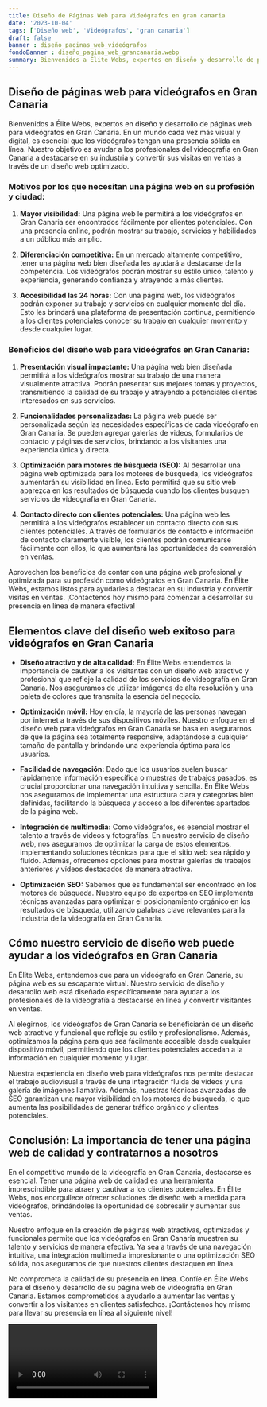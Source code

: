 ```yaml
---
title: Diseño de Páginas Web para Videógrafos en gran canaria
date: '2023-10-04'
tags: ['Diseño web', 'Videógrafos', 'gran canaria']
draft: false
banner : diseño_paginas_web_videógrafos
fondoBanner : diseño_pagina_web_grancanaria.webp
summary: Bienvenidos a Élite Webs, expertos en diseño y desarrollo de páginas web para videógrafos en Gran Canaria. En un mundo cada vez más visual y digital, es esencial que los videógrafos tengan una presencia sólida en línea. Nuestro objetivo es ayudar a los profesionales del videografía en Gran Canaria a destacarse en su industria y convertir sus visitas en ventas a través de un diseño web optimizado.
---
```


## Diseño de páginas web para videógrafos en Gran Canaria

Bienvenidos a Élite Webs, expertos en diseño y desarrollo de páginas web para videógrafos en Gran Canaria. En un mundo cada vez más visual y digital, es esencial que los videógrafos tengan una presencia sólida en línea. Nuestro objetivo es ayudar a los profesionales del videografía en Gran Canaria a destacarse en su industria y convertir sus visitas en ventas a través de un diseño web optimizado.

### Motivos por los que necesitan una página web en su profesión y ciudad:

1. **Mayor visibilidad:** Una página web le permitirá a los videógrafos en Gran Canaria ser encontrados fácilmente por clientes potenciales. Con una presencia online, podrán mostrar su trabajo, servicios y habilidades a un público más amplio.

2. **Diferenciación competitiva:** En un mercado altamente competitivo, tener una página web bien diseñada les ayudará a destacarse de la competencia. Los videógrafos podrán mostrar su estilo único, talento y experiencia, generando confianza y atrayendo a más clientes.

3. **Accesibilidad las 24 horas:** Con una página web, los videógrafos podrán exponer su trabajo y servicios en cualquier momento del día. Esto les brindará una plataforma de presentación continua, permitiendo a los clientes potenciales conocer su trabajo en cualquier momento y desde cualquier lugar.

### Beneficios del diseño web para videógrafos en Gran Canaria:

1. **Presentación visual impactante:** Una página web bien diseñada permitirá a los videógrafos mostrar su trabajo de una manera visualmente atractiva. Podrán presentar sus mejores tomas y proyectos, transmitiendo la calidad de su trabajo y atrayendo a potenciales clientes interesados ​​en sus servicios.

2. **Funcionalidades personalizadas:** La página web puede ser personalizada según las necesidades específicas de cada videógrafo en Gran Canaria. Se pueden agregar galerías de videos, formularios de contacto y páginas de servicios, brindando a los visitantes una experiencia única y directa.

3. **Optimización para motores de búsqueda (SEO):** Al desarrollar una página web optimizada para los motores de búsqueda, los videógrafos aumentarán su visibilidad en línea. Esto permitirá que su sitio web aparezca en los resultados de búsqueda cuando los clientes busquen servicios de videografía en Gran Canaria.

4. **Contacto directo con clientes potenciales:** Una página web les permitirá a los videógrafos establecer un contacto directo con sus clientes potenciales. A través de formularios de contacto e información de contacto claramente visible, los clientes podrán comunicarse fácilmente con ellos, lo que aumentará las oportunidades de conversión en ventas.

Aprovechen los beneficios de contar con una página web profesional y optimizada para su profesión como videógrafos en Gran Canaria. En Élite Webs, estamos listos para ayudarles a destacar en su industria y convertir visitas en ventas. ¡Contáctenos hoy mismo para comenzar a desarrollar su presencia en línea de manera efectiva!


<GifSeo />

<Cta />

## Elementos clave del diseño web exitoso para videógrafos en Gran Canaria

- **Diseño atractivo y de alta calidad:** En Élite Webs entendemos la importancia de cautivar a los visitantes con un diseño web atractivo y profesional que refleje la calidad de los servicios de videografía en Gran Canaria. Nos aseguramos de utilizar imágenes de alta resolución y una paleta de colores que transmita la esencia del negocio.

- **Optimización móvil:** Hoy en día, la mayoría de las personas navegan por internet a través de sus dispositivos móviles. Nuestro enfoque en el diseño web para videógrafos en Gran Canaria se basa en asegurarnos de que la página sea totalmente responsive, adaptándose a cualquier tamaño de pantalla y brindando una experiencia óptima para los usuarios.

- **Facilidad de navegación:** Dado que los usuarios suelen buscar rápidamente información específica o muestras de trabajos pasados, es crucial proporcionar una navegación intuitiva y sencilla. En Élite Webs nos aseguramos de implementar una estructura clara y categorías bien definidas, facilitando la búsqueda y acceso a los diferentes apartados de la página web.

- **Integración de multimedia:** Como videógrafos, es esencial mostrar el talento a través de videos y fotografías. En nuestro servicio de diseño web, nos aseguramos de optimizar la carga de estos elementos, implementando soluciones técnicas para que el sitio web sea rápido y fluido. Además, ofrecemos opciones para mostrar galerías de trabajos anteriores y vídeos destacados de manera atractiva.

- **Optimización SEO:** Sabemos que es fundamental ser encontrado en los motores de búsqueda. Nuestro equipo de expertos en SEO implementa técnicas avanzadas para optimizar el posicionamiento orgánico en los resultados de búsqueda, utilizando palabras clave relevantes para la industria de la videografía en Gran Canaria.

## Cómo nuestro servicio de diseño web puede ayudar a los videógrafos en Gran Canaria

En Élite Webs, entendemos que para un videógrafo en Gran Canaria, su página web es su escaparate virtual. Nuestro servicio de diseño y desarrollo web está diseñado específicamente para ayudar a los profesionales de la videografía a destacarse en línea y convertir visitantes en ventas.

Al elegirnos, los videógrafos de Gran Canaria se beneficiarán de un diseño web atractivo y funcional que refleje su estilo y profesionalismo. Además, optimizamos la página para que sea fácilmente accesible desde cualquier dispositivo móvil, permitiendo que los clientes potenciales accedan a la información en cualquier momento y lugar.

Nuestra experiencia en diseño web para videógrafos nos permite destacar el trabajo audiovisual a través de una integración fluida de videos y una galería de imágenes llamativa. Además, nuestras técnicas avanzadas de SEO garantizan una mayor visibilidad en los motores de búsqueda, lo que aumenta las posibilidades de generar tráfico orgánico y clientes potenciales.

## Conclusión: La importancia de tener una página web de calidad y contratarnos a nosotros

En el competitivo mundo de la videografía en Gran Canaria, destacarse es esencial. Tener una página web de calidad es una herramienta imprescindible para atraer y cautivar a los clientes potenciales. En Élite Webs, nos enorgullece ofrecer soluciones de diseño web a medida para videógrafos, brindándoles la oportunidad de sobresalir y aumentar sus ventas.

Nuestro enfoque en la creación de páginas web atractivas, optimizadas y funcionales permite que los videógrafos en Gran Canaria muestren su talento y servicios de manera efectiva. Ya sea a través de una navegación intuitiva, una integración multimedia impresionante o una optimización SEO sólida, nos aseguramos de que nuestros clientes destaquen en línea.

No comprometa la calidad de su presencia en línea. Confíe en Élite Webs para el diseño y desarrollo de su página web de videografía en Gran Canaria. Estamos comprometidos a ayudarlo a aumentar las ventas y convertir a los visitantes en clientes satisfechos. ¡Contáctenos hoy mismo para llevar su presencia en línea al siguiente nivel!

<Video />

<CtaBot job='Videógrafos' city='gran canaria'/>

<Gmaps query='gran canaria+españa+maps' />